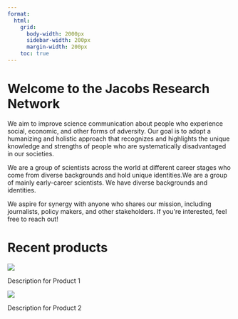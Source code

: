 ```yaml
---
format:
  html:
    grid: 
      body-width: 2000px
      sidebar-width: 200px
      margin-width: 200px
    toc: true
---
```


# Welcome to the Jacobs Research Network

We aim to improve science communication about people who experience social, economic, and other forms of adversity. Our goal is to adopt a humanizing and holistic approach that recognizes and highlights the unique knowledge and strengths of people who are systematically disadvantaged in our societies.

We are a group of scientists across the world at different career stages who come from diverse backgrounds and hold unique identities.We are a group of mainly early-career scientists. We have diverse backgrounds and identities.

We aspire for synergy with anyone who shares our mission, including journalists, policy makers, and other stakeholders. If you\'re interested, feel free to reach out!

# Recent products

::: product-box
![](img/project1.jpg)

::: overlay-text
Description for Product 1
:::
:::

::: product-box
![](img/project2.jpg)

::: overlay-text
Description for Product 2
:::
:::
